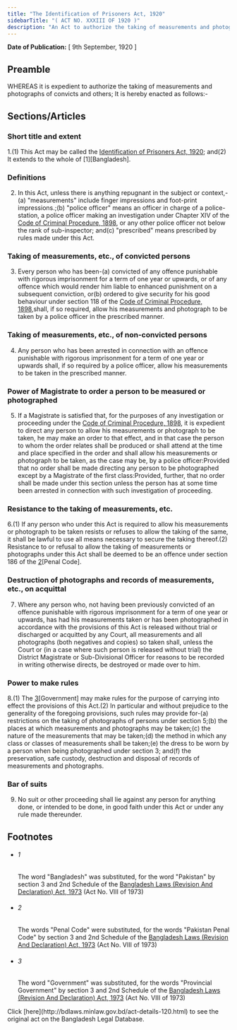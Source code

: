 ```yaml
---
title: "The Identification of Prisoners Act, 1920"
sidebarTitle: "( ACT NO. XXXIII OF 1920 )"
description: "An Act to authorize the taking of measurements and photographs of convicts and others."
---
```


**Date of Publication:** [ 9th September, 1920 ]

## Preamble

WHEREAS it is expedient to authorize the taking of measurements and photographs of convicts and others; It is hereby enacted as follows:-

## Sections/Articles

### Short title and extent

1.(1) This Act may be called the [Identification of Prisoners Act, 1920](/laws/volume-7/act-120 "Identification of Prisoners Act, 1920"); and(2) It extends to the whole of [1][Bangladesh].

### Definitions

2. In this Act, unless there is anything repugnant in the subject or context,-(a) "measurements" include finger impressions and foot-print impressions.;(b) "police officer" means an officer in charge of a police-station, a police officer making an investigation under Chapter XIV of the [Code of Criminal Procedure, 1898](/laws/volume-4/act-75 "Code of Criminal Procedure, 1898"), or any other police officer not below the rank of sub-inspector; and(c) "prescribed" means prescribed by rules made under this Act.

### Taking of measurements, etc., of convicted persons

3. Every person who has been-(a) convicted of any offence punishable with rigorous imprisonment for a term of one year or upwards, or of any offence which would render him liable to enhanced punishment on a subsequent conviction, or(b) ordered to give security for his good behaviour under section 118 of the [Code of Criminal Procedure, 1898](/laws/volume-4/act-75 "Code of Criminal Procedure, 1898"),shall, if so required, allow his measurements and photograph to be taken by a police officer in the prescribed manner.

### Taking of measurements, etc., of non-convicted persons

4. Any person who has been arrested in connection with an offence punishable with rigorous imprisonment for a term of one year or upwards shall, if so required by a police officer, allow his measurements to be taken in the prescribed manner.

### Power of Magistrate to order a person to be measured or photographed

5. If a Magistrate is satisfied that, for the purposes of any investigation or proceeding under the [Code of Criminal Procedure, 1898](/laws/volume-4/act-75 "Code of Criminal Procedure, 1898"), it is expedient to direct any person to allow his measurements or photograph to be taken, he may make an order to that effect, and in that case the person to whom the order relates shall be produced or shall attend at the time and place specified in the order and shall allow his measurements or photograph to be taken, as the case may be, by a police officer:Provided that no order shall be made directing any person to be photographed except by a Magistrate of the first class:Provided, further, that no order shall be made under this section unless the person has at some time been arrested in connection with such investigation of proceeding.

### Resistance to the taking of measurements, etc.

6.(1) If any person who under this Act is required to allow his measurements or photograph to be taken resists or refuses to allow the taking of the same, it shall be lawful to use all means necessary to secure the taking thereof.(2) Resistance to or refusal to allow the taking of measurements or photographs under this Act shall be deemed to be an offence under section 186 of the [2](1)[Penal Code].

### Destruction of photographs and records of measurements, etc., on acquittal

7. Where any person who, not having been previously convicted of an offence punishable with rigorous imprisonment for a term of one year or upwards, has had his measurements taken or has been photographed in accordance with the provisions of this Act is released without trial or discharged or acquitted by any Court, all measurements and all photographs (both negatives and copies) so taken shall, unless the Court or (in a case where such person is released without trial) the District Magistrate or Sub-Divisional Officer for reasons to be recorded in writing otherwise directs, be destroyed or made over to him.

### Power to make rules

8.(1) The [3](1)[Government] may make rules for the purpose of carrying into effect the provisions of this Act.(2) In particular and without prejudice to the generality of the foregoing provisions, such rules may provide for-(a) restrictions on the taking of photographs of persons under section 5;(b) the places at which measurements and photographs may be taken;(c) the nature of the measurements that may be taken;(d) the method in which any class or classes of measurements shall be taken;(e) the dress to be worn by a person when being photographed under section 3; and(f) the preservation, safe custody, destruction and disposal of records of measurements and photographs.

### Bar of suits

9. No suit or other proceeding shall lie against any person for anything done, or intended to be done, in good faith under this Act or under any rule made thereunder.

## Footnotes

- ###### 1

  The word "Bangladesh" was substituted, for the word "Pakistan" by section 3 and 2nd Schedule of the [Bangladesh Laws (Revision And Declaration) Act, 1973](/laws/volume-17/act-430 "Bangladesh Laws (Revision And Declaration) Act, 1973") (Act No. VIII of 1973)

- ###### 2

  The words "Penal Code" were substituted, for the words "Pakistan Penal Code" by section 3 and 2nd Schedule of the [Bangladesh Laws (Revision And Declaration) Act, 1973](/laws/volume-17/act-430 "Bangladesh Laws (Revision And Declaration) Act, 1973") (Act No. VIII of 1973)

- ###### 3

  The word "Government" was substituted, for the words "Provincial Government" by section 3 and 2nd Schedule of the [Bangladesh Laws (Revision And Declaration) Act, 1973](/laws/volume-17/act-430 "Bangladesh Laws (Revision And Declaration) Act, 1973") (Act No. VIII of 1973)

<Note>
  Click [here](http://bdlaws.minlaw.gov.bd/act-details-120.html) to see the original act on the Bangladesh Legal Database.
</Note>
